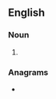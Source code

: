 ==English==

===Noun===
{{head|en|noun plural form}}

# {{plural of|shikar|lang=en}}

===Anagrams===
* {{l|en|shikras}}